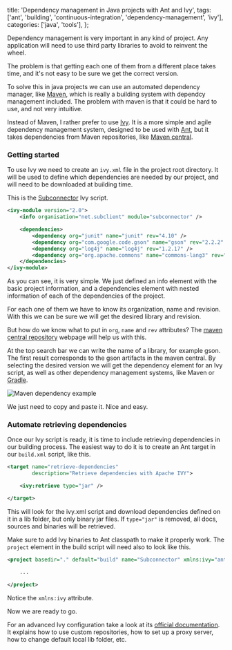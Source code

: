   title: 'Dependency management in Java projects with Ant and Ivy',
  tags: ['ant', 'building', 'continuous-integration', 'dependency-management', 'ivy'],
  categories: ['java', 'tools'],
};

Dependency management is very important in any kind of project. Any application will need to use third party libraries to avoid to reinvent the wheel.

The problem is that getting each one of them from a different place takes time, and it's not easy to be sure we get the correct version.

To solve this in java projects we can use an automated dependency manager, like [Maven](https://maven.apache.org/), which is really a building system with dependcy management included. The problem with maven is that it could be hard to use, and not very intuitive.

Instead of Maven, I rather prefer to use [Ivy](https://ant.apache.org/ivy/). It is a more simple and agile dependency management system, designed to be used with [Ant](https://ant.apache.org/), but it takes dependencies from Maven repositories, like [Maven central](https://mvnrepository.com/).

### Getting started

To use Ivy we need to create an `ivy.xml` file in the project root directory. It will be used to define which dependencies are needed by our project, and will need to be downloaded at building time.

This is the [Subconnector](https://github.com/acelaya/subclient-subconnector) Ivy script.

```xml
<ivy-module version="2.0">
    <info organisation="net.subclient" module="subconnector" />

    <dependencies>
        <dependency org="junit" name="junit" rev="4.10" />
        <dependency org="com.google.code.gson" name="gson" rev="2.2.2" />
        <dependency org="log4j" name="log4j" rev="1.2.17" />
        <dependency org="org.apache.commons" name="commons-lang3" rev="3.1"/>
    </dependencies>
</ivy-module>
```

As you can see, it is very simple. We just defined an info element with the basic project information, and a dependencies element with nested information of each of the dependencies of the project.

For each one of them we have to know its organization, name and revision. With this we can be sure we will get the desired library and revision.

But how do we know what to put in `org`, `name` and `rev` attributes? The [maven central repository](https://mvnrepository.com/) webpage will help us with this.

At the top search bar we can write the name of a library, for example gson. The first result corresponds to the gson artifacts in the maven central. By selecting the desired version we will get the dependency element for an Ivy script, as well as other dependency management systems, like Maven or [Gradle](https://gradle.org/).

![Maven dependency example](/assets/img/dependency.jpg)

We just need to copy and paste it. Nice and easy.

### Automate retrieving dependencies

Once our Ivy script is ready, it is time to include retrieving dependencies in our building process. The easiest way to do it is to create an Ant target in our `build.xml` script, like this.

```xml
<target name="retrieve-dependencies"
        description="Retrieve dependencies with Apache IVY">

    <ivy:retrieve type="jar" />

</target>
```

This will look for the ivy.xml script and download dependencies defined on it in a lib folder, but only binary jar files. If `type="jar"` is removed, all docs, sources and binaries will be retrieved.

Make sure to add Ivy binaries to Ant classpath to make it properly work. The `project` element in the build script will need also to look like this.

```xml
<project basedir="." default="build" name="Subconnector" xmlns:ivy="antlib:org.apache.ivy.ant">

    ...

</project>
```

Notice the `xmlns:ivy` attribute.

Now we are ready to go.

For an advanced Ivy configuration take a look at its [official documentation](https://ant.apache.org/ivy/history/2.3.0/index.html). It explains how to use custom repositories, how to set up a proxy server, how to change default local lib folder, etc.
